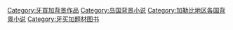 [[Category:牙買加背景作品|Category:牙買加背景作品]]
[[Category:岛国背景小说|Category:岛国背景小说]]
[[Category:加勒比地区各国背景小说|Category:加勒比地区各国背景小说]]
[[Category:牙买加题材图书|Category:牙买加题材图书]]